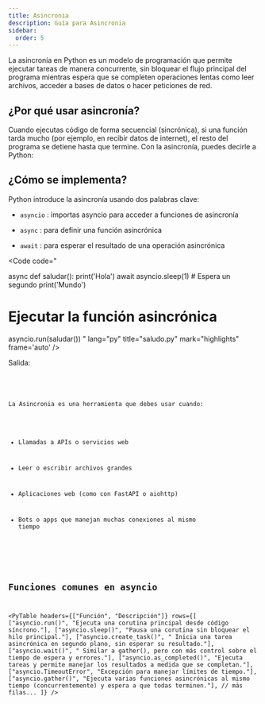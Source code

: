 ```yaml
---
title: Asincronia
description: Guía para Asincronia
sidebar:
  order: 5
---
```



La asincronía en Python es un modelo de programación que permite ejecutar tareas de manera concurrente, sin bloquear el flujo principal del programa mientras espera que se completen operaciones lentas como leer archivos, acceder a bases de datos o hacer peticiones de red.

## ¿Por qué usar asincronía?

Cuando ejecutas código de forma secuencial (sincrónica), si una función tarda mucho (por ejemplo, en recibir datos de internet), el resto del programa se detiene hasta que termine. Con la asincronía, puedes decirle a Python:

## ¿Cómo se implementa?

Python introduce la asincronía usando dos palabras clave:

- <code>asyncio</code> : importas asyncio para acceder a funciones de asincronía

- <code>async</code> : para definir una función asincrónica

- <code>await</code> : para esperar el resultado de una operación asincrónica


<Code 
code="

async def saludar():
    print('Hola')
    await asyncio.sleep(1) # Espera un segundo
    print('Mundo')

# Ejecutar la función asincrónica
asyncio.run(saludar())
"
lang="py" 
title="saludo.py" 
mark="highlights"
frame='auto' />

Salida: 
<Code 
code="
Hola
(espera 1 segundo)
Mundo
"
title="terminal" 
mark="highlights"
frame='terminal' />

<Aside type="tip">

La Asincronia es una herramienta que debes usar cuando:

- Llamadas a APIs o servicios web

- Leer o escribir archivos grandes

- Aplicaciones web (como con FastAPI o aiohttp)

- Bots o apps que manejan muchas conexiones al mismo tiempo

</Aside>

## Funciones comunes en asyncio

<PyTable 
  headers={["Función", "Descripción"]}
  rows={[
    ["asyncio.run()", "Ejecuta una corutina principal desde código síncrono."],
    ["asyncio.sleep()", "Pausa una corutina sin bloquear el hilo principal."],
    ["asyncio.create_task()", "	Inicia una tarea asincrónica en segundo plano, sin esperar su resultado."],
    ["asyncio.wait()", "	Similar a gather(), pero con más control sobre el tiempo de espera y errores."],
    ["asyncio.as_completed()", "Ejecuta tareas y permite manejar los resultados a medida que se completan."],
    ["asyncio.TimeoutError", "Excepción para manejar límites de tiempo."],
    ["asyncio.gather()", "Ejecuta varias funciones asincrónicas al mismo tiempo (concurrentemente) y espera a que todas terminen."],
    // más filas...
  ]}
/>